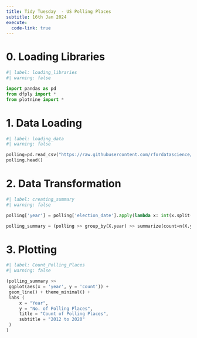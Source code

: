```yaml
---
title: Tidy Tuesday  - US Polling Places
subtitle: 16th Jan 2024
execute:
  code-link: true
---
```


# 0. Loading Libraries
```python
#| label: loading_libraries
#| warning: false

import pandas as pd
from dfply import *
from plotnine import *
```

# 1. Data Loading

```python
#| label: loading_data
#| warning: false

polling=pd.read_csv("https://raw.githubusercontent.com/rfordatascience/tidytuesday/master/data/2024/2024-01-16/polling_places.csv")
polling.head()
```

# 2. Data Transformation

```python
#| label: creating_summary
#| warning: false

polling['year'] = polling['election_date'].apply(lambda x: int(x.split('-')[0]))

polling_summary = (polling >> group_by(X.year) >> summarize(count=n(X.year)) )
```

# 3. Plotting 

```python
#| label: Count_Polling_Places
#| warning: false

(polling_summary >> 
 ggplot(aes(x = 'year', y = 'count')) + 
 geom_line() + theme_minimal() + 
 labs (
     x = "Year", 
     y = "No. of Polling Places",
     title = "Count of Polling Places",
     subtitle = "2012 to 2020"
 ) 
)
```